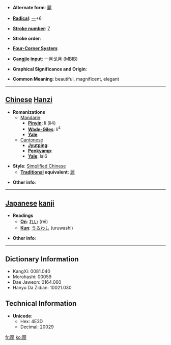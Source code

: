 * '''Alternate form''': [[麗]]

* '''[[Wiktionary:Chinese radical index| Radical]]''': [[Wiktionary:Chinese radical index 一|一]]+6

* '''[[Wiktionary:Chinese total strokes index|Stroke number]]''': [[Wiktionary:Chinese total strokes index 7|7]]

* '''Stroke order''': 

* '''[[Wiktionary:Chinese four corner index|Four-Corner System]]''': 

* '''[[Wiktionary:Chinese Cangjie index|Cangjie input]]''': 一月戈月 (MBIB)

* '''Graphical Significance and Origin''': 

* '''Common Meaning''': beautiful, magnificent, elegant

----

== [[Chinese]] [[Hanzi]] ==

* '''Romanizations'''
** [[Mandarin]]:
*** '''[[Pinyin]]''': lì (li4)
*** '''[[Wade-Giles]]''': li<sup>4</sup>
*** '''[[Yale]]''': 
**[[Cantonese]]
***'''[[Jyutping]]''':
***'''[[Penkyamp]]''': 
***'''[[Yale]]''': lai6

* '''Style''': [[Simplified Chinese]] 
** '''[[Traditional Chinese|Traditional]] equivalent''': [[麗]]

* '''Other info''': 

----

== [[Japanese]] [[kanji]] ==

* '''Readings'''
** '''[[On]]''': [[れい]] (rei)
** '''[[Kun]]''': [[うるわし]] (uruwashi)

* '''Other info''':  

----

== Dictionary Information ==

* KangXi: 0081.040
* Morohashi: 00059
* Dae Jaweon: 0164.060
* Hanyu Da Zidian: 10021.030

== Technical Information ==

* '''Unicode''':
** Hex: 4E3D
** Decimal: 20029

[[fr:丽]]
[[ko:丽]]